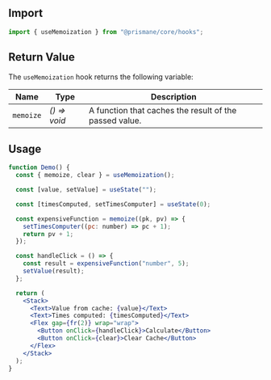 ## Import

```js
import { useMemoization } from "@prismane/core/hooks";
```

## Return Value

The `useMemoization` hook returns the following variable:

| Name      | Type         | Description                                            |
| --------- | ------------ | ------------------------------------------------------ |
| `memoize` | _() => void_ | A function that caches the result of the passed value. |

## Usage

```jsx preview
function Demo() {
  const { memoize, clear } = useMemoization();

  const [value, setValue] = useState("");

  const [timesComputed, setTimesComputer] = useState(0);

  const expensiveFunction = memoize((pk, pv) => {
    setTimesComputer((pc: number) => pc + 1);
    return pv + 1;
  });

  const handleClick = () => {
    const result = expensiveFunction("number", 5);
    setValue(result);
  };

  return (
    <Stack>
      <Text>Value from cache: {value}</Text>
      <Text>Times computed: {timesComputed}</Text>
      <Flex gap={fr(2)} wrap="wrap">
        <Button onClick={handleClick}>Calculate</Button>
        <Button onClick={clear}>Clear Cache</Button>
      </Flex>
    </Stack>
  );
}
```
